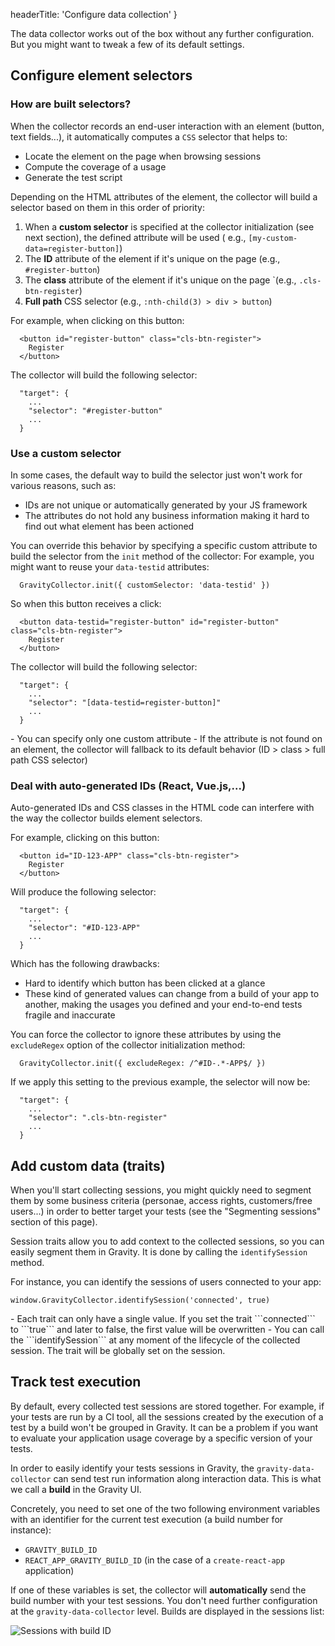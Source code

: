 
  headerTitle: 'Configure data collection'
}

The data collector works out of the box without any further configuration.
But you might want to tweak a few of its default settings.

## Configure element selectors
### How are built selectors?

When the collector records an end-user interaction with an element (button, text fields...), it automatically computes a ```CSS``` selector that helps to:

- Locate the element on the page when browsing sessions
- Compute the coverage of a usage
- Generate the test script

Depending on the HTML attributes of the element, the collector will build a selector based on them in this order of priority:

1) When a **custom selector** is specified at the collector initialization (see next section), the defined attribute will be used  ( e.g., ```[my-custom-data=register-button]```)
2) The **ID** attribute of the element if it's unique on the page (e.g., ```#register-button```)
3) The **class** attribute of the element if it's unique on the page `(e.g., ```.cls-btn-register```)
4) **Full path** CSS selector (e.g., ```:nth-child(3) > div > button```)

For example, when clicking on this button:

```
  <button id="register-button" class="cls-btn-register">
    Register
  </button>
```

The collector will build the following selector:
```
  "target": {
    ...
    "selector": "#register-button"
    ...
  }
```

### Use a custom selector

In some cases, the default way to build the selector just won't work for various reasons, such as:

- IDs are not unique or automatically generated by your JS framework
- The attributes do not hold any business information making it hard to find out what element has been actioned

You can override this behavior by specifying a specific custom attribute to build the selector from the ```init``` method of the collector:
For example, you might want to reuse your ```data-testid``` attributes:

```
  GravityCollector.init({ customSelector: 'data-testid' })
```

So when this button receives a click:

```
  <button data-testid="register-button" id="register-button" class="cls-btn-register">
    Register
  </button>
```

The collector will build the following selector:
```
  "target": {
    ...
    "selector": "[data-testid=register-button]"
    ...
  }
```

<Alert type={AlertType.info}>
  - You can specify only one custom attribute
  - If the attribute is not found on an element, the collector will fallback to its default behavior (ID > class > full path CSS selector)
</Alert>

### Deal with auto-generated IDs (React, Vue.js,...)

Auto-generated IDs and CSS classes in the HTML code can interfere with the way the collector builds element selectors.

For example, clicking on this button:

```
  <button id="ID-123-APP" class="cls-btn-register">
    Register
  </button>
```

Will produce the following selector:

```
  "target": {
    ...
    "selector": "#ID-123-APP"
    ...
  }
```

Which has the following drawbacks:
- Hard to identify which button has been clicked at a glance
- These kind of generated values can change from a build of your app to another, making the usages you defined and your end-to-end tests fragile and inaccurate

You can force the collector to ignore these attributes by using the ```excludeRegex``` option of the collector initialization method:

```
  GravityCollector.init({ excludeRegex: /^#ID-.*-APP$/ })
```

If we apply this setting to the previous example, the selector will now be:

```
  "target": {
    ...
    "selector": ".cls-btn-register"
    ...
  }
```

## Add custom data (traits)

When you'll start collecting sessions, you might quickly need to segment them by some business criteria (personae, access rights, customers/free users...) in order to better target your tests (see the "Segmenting sessions" section of this page).

Session traits allow you to add context to the collected sessions, so you can easily segment them in Gravity. It is done by calling the ```identifySession``` method.


For instance, you can identify the sessions of users connected to your app:

```
window.GravityCollector.identifySession('connected', true)
```

<Alert type={AlertType.info}>
  - Each trait can only have a single value. If you set the trait ```connected``` to ```true``` and later to false, the first value will be overwritten
  - You can call the ```identifySession``` at any moment of the lifecycle of the collected session. The trait will be globally set on the session.
</Alert>

## Track test execution

By default, every collected test sessions are stored together. For example, if your tests are run by a CI tool, all the sessions created by the execution of a test by a build won't be grouped in Gravity.
It can be a problem if you want to evaluate your application usage coverage by a specific version of your tests.

In order to easily identify your tests sessions in Gravity, the `gravity-data-collector` can send test run information along interaction data. This is what we call a **build** in the Gravity UI.

Concretely, you need to set one of the two following environment variables with an identifier for the current test execution (a build number for instance):

- `GRAVITY_BUILD_ID`
- `REACT_APP_GRAVITY_BUILD_ID` (in the case of a `create-react-app` application)


If one of these variables is set, the collector will **automatically** send the build number with your test sessions. You don't need further configuration at the `gravity-data-collector` level.
Builds are displayed in the sessions list:

<Image src={imgBuildId} alt="Sessions with build ID"/>

